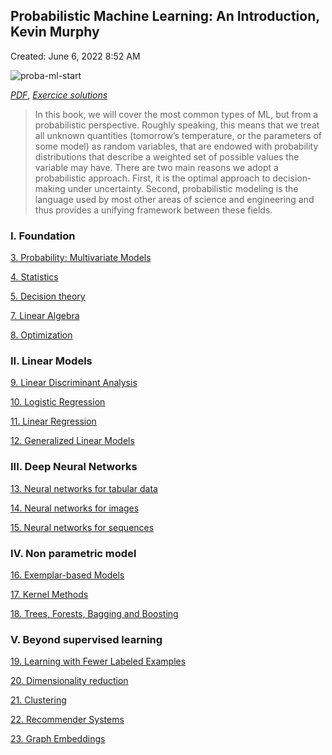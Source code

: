 
<Notion>


## Probabilistic Machine Learning: An Introduction, Kevin Murphy

Created: June 6, 2022 8:52 AM

![proba-ml-start](imgs/proba-ml-start.png)

[*PDF*](https://probml.github.io/pml-book/book1.html), [*Exercice solutions*](https://probml.github.io/pml-book/solns-public.pdf)

> In this book, we will cover the most common types of ML, but from a probabilistic perspective. Roughly speaking, this means that we treat all unknown quantities (tomorrow’s temperature, or the parameters of some model) as random variables, that are endowed with probability distributions that describe a weighted set of possible values the variable may have. 
There are two main reasons we adopt a probabilistic approach. First, it is the optimal approach to decision-making under uncertainty. Second, probabilistic modeling is the language used by most other areas of science and engineering and thus provides a unifying framework between these fields.
> 

### I. Foundation

[3. Probability: Multivariate Models](proba-ml/multivariate)

[4. Statistics](proba-ml/statistics)

[5. Decision theory](proba-ml/decision-theory)

[7. Linear Algebra](proba-ml/linear-algebra)

[8. Optimization](proba-ml/optimization)

### II. Linear Models

[9. Linear Discriminant Analysis](proba-ml/Probabilistic%20Machine%20Learning%20An%20Introduction,%20Ke%20e04a86b63a514a80965212eceb0b21eb/9%20Linear%20Discriminant%20Analysis%207adebd69359d431baaad548b394f4bbb.md)

[10. Logistic Regression](proba-ml/Probabilistic%20Machine%20Learning%20An%20Introduction,%20Ke%20e04a86b63a514a80965212eceb0b21eb/10%20Logistic%20Regression%2001f21bc150bb4b8caa4d8e7fa84934f2.md)

[11. Linear Regression](proba-ml/Probabilistic%20Machine%20Learning%20An%20Introduction,%20Ke%20e04a86b63a514a80965212eceb0b21eb/11%20Linear%20Regression%20121c02cb65c34bec80c60fab848ceed6.md)

[12. Generalized Linear Models](proba-ml/Probabilistic%20Machine%20Learning%20An%20Introduction,%20Ke%20e04a86b63a514a80965212eceb0b21eb/12%20Generalized%20Linear%20Models%20c0829d2418ac4f76a0f6fbb6f56db1cc.md)

### III. Deep Neural Networks

[13. Neural networks for tabular data](proba-ml/Probabilistic%20Machine%20Learning%20An%20Introduction,%20Ke%20e04a86b63a514a80965212eceb0b21eb/13%20Neural%20networks%20for%20tabular%20data%20bf68e8e6c03a4cd6a930f85dcd89763b.md)

[14. Neural networks for images](proba-ml/Probabilistic%20Machine%20Learning%20An%20Introduction,%20Ke%20e04a86b63a514a80965212eceb0b21eb/14%20Neural%20networks%20for%20images%20e3faddac80ae42cdb7dc408e0ba803d2.md)

[15. Neural networks for sequences](proba-ml/Probabilistic%20Machine%20Learning%20An%20Introduction,%20Ke%20e04a86b63a514a80965212eceb0b21eb/15%20Neural%20networks%20for%20sequences%2061af43c182f44903a2f66d07f7b1104a.md)

### IV. Non parametric model

[16. Exemplar-based Models](proba-ml/Probabilistic%20Machine%20Learning%20An%20Introduction,%20Ke%20e04a86b63a514a80965212eceb0b21eb/16%20Exemplar-based%20Models%2077334eceede346a59cd9011b233452a0.md)

[17. Kernel Methods](proba-ml/Probabilistic%20Machine%20Learning%20An%20Introduction,%20Ke%20e04a86b63a514a80965212eceb0b21eb/17%20Kernel%20Methods%20ec1334eba32244a3a187f08725510ee7.md)

[18. Trees, Forests, Bagging and Boosting](proba-ml/Probabilistic%20Machine%20Learning%20An%20Introduction,%20Ke%20e04a86b63a514a80965212eceb0b21eb/18%20Trees,%20Forests,%20Bagging%20and%20Boosting%20d6c1d055012644dc99c40b1bb1d0b8cd.md)

### V. Beyond supervised learning

[19. Learning with Fewer Labeled Examples](proba-ml/Probabilistic%20Machine%20Learning%20An%20Introduction,%20Ke%20e04a86b63a514a80965212eceb0b21eb/19%20Learning%20with%20Fewer%20Labeled%20Examples%208f8bdaefdf43426482d4ce4d0dd9eb56.md)

[20. Dimensionality reduction](proba-ml/Probabilistic%20Machine%20Learning%20An%20Introduction,%20Ke%20e04a86b63a514a80965212eceb0b21eb/20%20Dimensionality%20reduction%20fa1e814d9e844ba5803f102292128778.md)

[21. Clustering](proba-ml/Probabilistic%20Machine%20Learning%20An%20Introduction,%20Ke%20e04a86b63a514a80965212eceb0b21eb/21%20Clustering%20b9bf165036a54566afc29de5c4fcaec7.md)

[22. Recommender Systems](proba-ml/Probabilistic%20Machine%20Learning%20An%20Introduction,%20Ke%20e04a86b63a514a80965212eceb0b21eb/22%20Recommender%20Systems%20b26374e28b4d4eea9f3a562e60a1771c.md)

[23. Graph Embeddings](proba-ml/Probabilistic%20Machine%20Learning%20An%20Introduction,%20Ke%20e04a86b63a514a80965212eceb0b21eb/23%20Graph%20Embeddings%202abe548dbb7f4a648d02c866acab5d1f.md)


</Notion>